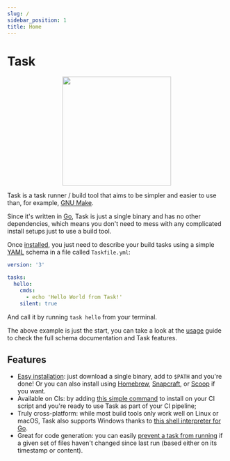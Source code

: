 ```yaml
---
slug: /
sidebar_position: 1
title: Home
---
```


# Task

<div align="center">
  <img id="logo" src="img/logo.svg" height="250px" width="250px" />
</div>

Task is a task runner / build tool that aims to be simpler and easier to use
than, for example, [GNU Make][make].

Since it's written in [Go][go], Task is just a single binary and has no other
dependencies, which means you don't need to mess with any complicated install
setups just to use a build tool.

Once [installed](/installation), you just need to describe your build tasks
using a simple [YAML][yaml] schema in a file called `Taskfile.yml`:

```yaml title="Taskfile.yml"
version: '3'

tasks:
  hello:
    cmds:
      - echo 'Hello World from Task!'
    silent: true
```

And call it by running `task hello` from your terminal.

The above example is just the start, you can take a look at the [usage](/usage)
guide to check the full schema documentation and Task features.

## Features

- [Easy installation](/installation): just download a single binary, add to
  `$PATH` and you're done! Or you can also install using [Homebrew][homebrew],
  [Snapcraft][snapcraft], or [Scoop][scoop] if you want.
- Available on CIs: by adding
  [this simple command](/installation#install-script) to install on your CI
  script and you're ready to use Task as part of your CI pipeline;
- Truly cross-platform: while most build tools only work well on Linux or macOS,
  Task also supports Windows thanks to [this shell interpreter for Go][sh].
- Great for code generation: you can easily
  [prevent a task from running](/usage#prevent-unnecessary-work) if a given set
  of files haven't changed since last run (based either on its timestamp or
  content).

<!-- prettier-ignore-start -->
[make]: https://www.gnu.org/software/make/
[go]: https://go.dev/
[yaml]: http://yaml.org/
[homebrew]: https://brew.sh/
[snapcraft]: https://snapcraft.io/
[scoop]: https://scoop.sh/
[sh]: https://github.com/mvdan/sh
<!-- prettier-ignore-end -->

